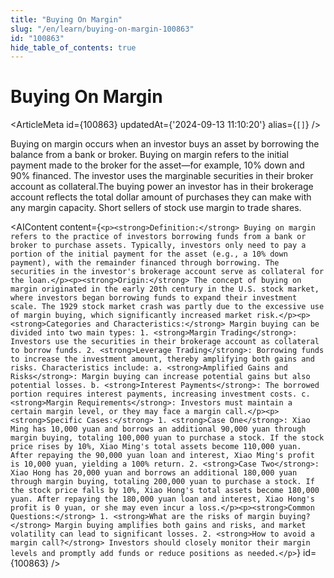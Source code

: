 ```yaml
---
title: "Buying On Margin"
slug: "/en/learn/buying-on-margin-100863"
id: "100863"
hide_table_of_contents: true
---
```



# Buying On Margin

<ArticleMeta id={100863} updatedAt={'2024-09-13 11:10:20'} alias={`[]`} />
<div className='border-solid border-b border-t-0 my-4 border-[var(--ifm-color-gray-300)]' />

Buying on margin occurs when an investor buys an asset by borrowing the balance from a bank or broker. Buying on margin refers to the initial payment made to the broker for the asset—for example, 10% down and 90% financed. The investor uses the marginable securities in their broker account as collateral.The buying power an investor has in their brokerage account reflects the total dollar amount of purchases they can make with any margin capacity. Short sellers of stock use margin to trade shares.

<AIContent content={`<p><strong>Definition:</strong> Buying on margin refers to the practice of investors borrowing funds from a bank or broker to purchase assets. Typically, investors only need to pay a portion of the initial payment for the asset (e.g., a 10% down payment), with the remainder financed through borrowing. The securities in the investor's brokerage account serve as collateral for the loan.</p><p><strong>Origin:</strong> The concept of buying on margin originated in the early 20th century in the U.S. stock market, where investors began borrowing funds to expand their investment scale. The 1929 stock market crash was partly due to the excessive use of margin buying, which significantly increased market risk.</p><p><strong>Categories and Characteristics:</strong> Margin buying can be divided into two main types: 1. <strong>Margin Trading</strong>: Investors use the securities in their brokerage account as collateral to borrow funds. 2. <strong>Leverage Trading</strong>: Borrowing funds to increase the investment amount, thereby amplifying both gains and risks. Characteristics include: a. <strong>Amplified Gains and Risks</strong>: Margin buying can increase potential gains but also potential losses. b. <strong>Interest Payments</strong>: The borrowed portion requires interest payments, increasing investment costs. c. <strong>Margin Requirements</strong>: Investors must maintain a certain margin level, or they may face a margin call.</p><p><strong>Specific Cases:</strong> 1. <strong>Case One</strong>: Xiao Ming has 10,000 yuan and borrows an additional 90,000 yuan through margin buying, totaling 100,000 yuan to purchase a stock. If the stock price rises by 10%, Xiao Ming's total assets become 110,000 yuan. After repaying the 90,000 yuan loan and interest, Xiao Ming's profit is 10,000 yuan, yielding a 100% return. 2. <strong>Case Two</strong>: Xiao Hong has 20,000 yuan and borrows an additional 180,000 yuan through margin buying, totaling 200,000 yuan to purchase a stock. If the stock price falls by 10%, Xiao Hong's total assets become 180,000 yuan. After repaying the 180,000 yuan loan and interest, Xiao Hong's profit is 0 yuan, or she may even incur a loss.</p><p><strong>Common Questions:</strong> 1. <strong>What are the risks of margin buying?</strong> Margin buying amplifies both gains and risks, and market volatility can lead to significant losses. 2. <strong>How to avoid a margin call?</strong> Investors should closely monitor their margin levels and promptly add funds or reduce positions as needed.</p>`} id={100863} />
